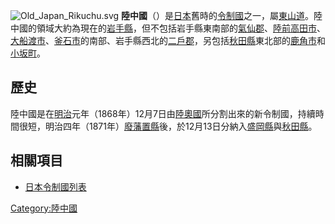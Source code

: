 [[File:Old_Japan_Rikuchu.svg|thumb]]
'''陸中國'''（{{jpn|j=陸中国|kyu=陸中國|hg=りくちゅうのくに|hgt=りくちゆうのくに|rm=Rikuchūnokuni|f=y}}）是[[日本|日本]]舊時的[[令制國|令制國]]之一，屬[[東山道|東山道]]。陸中國的領域大約為現在的[[岩手縣|岩手縣]]，但不包括岩手縣東南部的[[氣仙郡|氣仙郡]]、[[陸前高田市|陸前高田市]]、[[大船渡市|大船渡市]]、[[釜石市|釜石市]]的南部、岩手縣西北的[[二戶郡|二戶郡]]，另包括[[秋田縣|秋田縣]]東北部的[[鹿角市|鹿角市]]和[[小坂町|小坂町]]。

==歷史==
陸中國是在[[明治|明治]]元年（1868年）12月7日由[[陸奧國|陸奧國]]所分割出來的新令制國，持續時間很短，明治四年（1871年）[[廢藩置縣|廢藩置縣]]後，於12月13日分納入[[盛岡縣|盛岡縣]]與[[秋田縣|秋田縣]]。

== 相關項目 ==
*[[日本令制國列表|日本令制國列表]]

{{陸中國的郡}}
{{日本令制國}}
{{DEFAULTSORT:Rikuchu}}
[[Category:陸中國|Category:陸中國]]